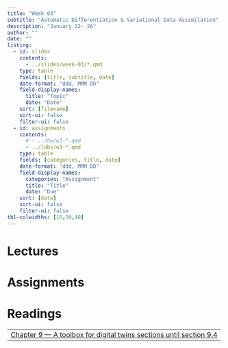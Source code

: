 ```yaml
---
title: "Week 03"
subtitle: "Automatic Differentiation & Variational Data Assimilation"
description: "January 22- 26"
author: ""
date: ""
listing:
  - id: slides
    contents:
      - ../slides/week-03/*.qmd
    type: table
    fields: [title, subtitle, date]
    date-format: "ddd, MMM DD"
    field-display-names:
      title: "Topic"
      date: "Date"
    sort: [filename]
    sort-ui: false
    filter-ui: false
  - id: assignments
    contents:
      # - ../hw/w3-*.qmd
      - ../labs/w3-*.qmd
    type: table
    fields: [categories, title, date]
    date-format: "ddd, MMM DD"
    field-display-names:
      categories: "Assignment"
      title: "Title"
      date: "Due"
    sort: [date]
    sort-ui: false
    filter-ui: false
tbl-colwidths: [10,50,40]
---
```


# Lectures

::: {#slides}
:::

# Assignments

::: {#assignments}
:::

# Readings

|                                                                                                           |
|-----------------------------------------------------------------------------------------------------------|
| [Chapter 9 --- A toolbox for digital twins sections until section 9.4](https://galileo-gatech.primo.exlibrisgroup.com/permalink/01GALI_GIT/naju39/alma9937674297402486)                 | 